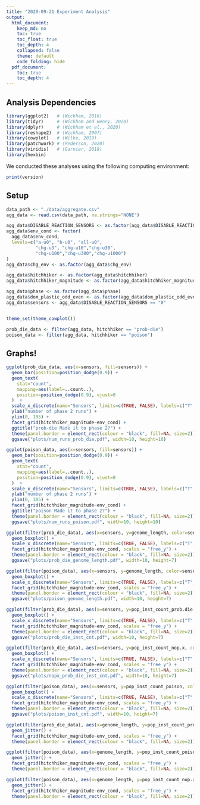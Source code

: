 ```yaml
---
title: "2020-09-21 Experiment Analysis"
output:
  html_document:
    keep_md: no
    toc: true
    toc_float: true
    toc_depth: 4
    collapsed: false
    theme: default
    code_folding: hide
  pdf_document:
    toc: true
    toc_depth: 4
---
```


## Analysis Dependencies

```r
library(ggplot2)   # (Wickham, 2016)
library(tidyr)     # (Wickham and Henry, 2020)
library(dplyr)     # (Wickham et al., 2020)
library(reshape2)  # (Wickham, 2007)
library(cowplot)   # (Wilke, 2019)
library(patchwork) # (Pederson, 2020)
library(viridis)   # (Garnier, 2018)
library(hexbin)
```

We conducted these analyses using the following computing environment:

```r
print(version)
```

## Setup

```r
data_path <- "./data/aggregate.csv"
agg_data <- read.csv(data_path, na.strings="NONE")

agg_data$DISABLE_REACTION_SENSORS <- as.factor(agg_data$DISABLE_REACTION_SENSORS)
agg_data$env_cond <- factor(
  agg_data$env_cond,
  levels=c("a-u0", "b-u0", "all-u0",
           "chg-u3", "chg-u10","chg-u30",
           "chg-u100","chg-u300","chg-u1000")
)
agg_data$chg_env <- as.factor(agg_data$chg_env)

agg_data$hitchhiker <- as.factor(agg_data$hitchhiker)
agg_data$hitchhiker_magnitude <- as.factor(agg_data$hitchhiker_magnitude)

agg_data$phase <- as.factor(agg_data$phase)
agg_data$dom_plastic_odd_even <- as.factor(agg_data$dom_plastic_odd_even)
agg_data$sensors <- agg_data$DISABLE_REACTION_SENSORS == "0"


theme_set(theme_cowplot())

prob_die_data <- filter(agg_data, hitchhiker == "prob-die")
poison_data <- filter(agg_data, hitchhiker == "poison")

```

## Graphs!

```r
ggplot(prob_die_data, aes(x=sensors, fill=sensors)) +
  geom_bar(position=position_dodge(0.9)) +
  geom_text(
    stat="count",
    mapping=aes(label=..count..),
    position=position_dodge(0.9), vjust=0
  )  +
  scale_x_discrete(name="Sensors", limits=c(TRUE, FALSE), labels=c("T","F")) +
  ylab("number of phase 2 runs") +
  ylim(0, 105) +
  facet_grid(hitchhiker_magnitude~env_cond) +
  ggtitle("prob-die Made it to phase 2?") +
  theme(panel.border = element_rect(colour = "black", fill=NA, size=2)) +
  ggsave("plots/num_runs_prob_die.pdf", width=10, height=10)

ggplot(poison_data, aes(x=sensors, fill=sensors)) +
  geom_bar(position=position_dodge(0.9)) +
  geom_text(
    stat="count",
    mapping=aes(label=..count..),
    position=position_dodge(0.9), vjust=0
  )  +
  scale_x_discrete(name="Sensors", limits=c(TRUE, FALSE), labels=c("T","F")) +
  ylab("number of phase 2 runs") +
  ylim(0, 105) +
  facet_grid(hitchhiker_magnitude~env_cond) +
  ggtitle("poison Made it to phase 2?") +
  theme(panel.border = element_rect(colour = "black", fill=NA, size=2)) +
  ggsave("plots/num_runs_poison.pdf", width=10, height=10)
```

```r
ggplot(filter(prob_die_data), aes(x=sensors, y=genome_length, color=sensors)) +
  geom_boxplot() +
  scale_x_discrete(name="Sensors", limits=c(TRUE, FALSE), labels=c("T","F")) +
  facet_grid(hitchhiker_magnitude~env_cond, scales = "free_y") +
  theme(panel.border = element_rect(colour = "black", fill=NA, size=2)) +
  ggsave("plots/prob_die_genome_length.pdf", width=10, height=7)

ggplot(filter(poison_data), aes(x=sensors, y=genome_length, color=sensors)) +
  geom_boxplot() +
  scale_x_discrete(name="Sensors", limits=c(TRUE, FALSE), labels=c("T","F")) +
  facet_grid(hitchhiker_magnitude~env_cond, scales = "free_y") +
  theme(panel.border = element_rect(colour = "black", fill=NA, size=2)) +
  ggsave("plots/poison_genome_length.pdf", width=10, height=7)
```

```r
ggplot(filter(prob_die_data), aes(x=sensors, y=pop_inst_count_prob.die, color=sensors)) +
  geom_boxplot() +
  scale_x_discrete(name="Sensors", limits=c(TRUE, FALSE), labels=c("T","F")) +
  facet_grid(hitchhiker_magnitude~env_cond, scales = "free_y") +
  theme(panel.border = element_rect(colour = "black", fill=NA, size=2)) +
  ggsave("plots/prob_die_inst_cnt.pdf", width=10, height=7)

ggplot(filter(prob_die_data), aes(x=sensors, y=pop_inst_count_nop.x, color=sensors)) +
  geom_boxplot() +
  scale_x_discrete(name="Sensors", limits=c(TRUE, FALSE), labels=c("T","F")) +
  facet_grid(hitchhiker_magnitude~env_cond, scales = "free_y") +
  theme(panel.border = element_rect(colour = "black", fill=NA, size=2)) +
  ggsave("plots/nopx_prob_die_inst_cnt.pdf", width=10, height=7)

ggplot(filter(poison_data), aes(x=sensors, y=pop_inst_count_poison, color=sensors)) +
  geom_boxplot() +
  scale_x_discrete(name="Sensors", limits=c(TRUE, FALSE), labels=c("T","F")) +
  facet_grid(hitchhiker_magnitude~env_cond, scales = "free_y") +
  theme(panel.border = element_rect(colour = "black", fill=NA, size=2)) +
  ggsave("plots/poison_inst_cnt.pdf", width=10, height=7)
```

```r

ggplot(filter(prob_die_data), aes(x=genome_length, y=pop_inst_count_prob.die, color=sensors)) +
  geom_jitter() +
  facet_grid(hitchhiker_magnitude~env_cond, scales = "free_y") +
  theme(panel.border = element_rect(colour = "black", fill=NA, size=2)) 

ggplot(filter(poison_data), aes(x=genome_length, y=pop_inst_count_poison, color=sensors)) +
  geom_jitter() +
  facet_grid(hitchhiker_magnitude~env_cond, scales = "free_y") +
  theme(panel.border = element_rect(colour = "black", fill=NA, size=2)) 

ggplot(filter(poison_data), aes(x=genome_length, y=pop_inst_count_nop.x, color=sensors)) +
  geom_jitter() +
  facet_grid(hitchhiker_magnitude~env_cond, scales = "free_y") +
  theme(panel.border = element_rect(colour = "black", fill=NA, size=2)) 

```